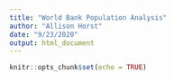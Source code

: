 ```yaml
---
title: "World Bank Population Analysis"
author: "Allison Horst"
date: "9/23/2020"
output: html_document
---
```


```r
knitr::opts_chunk$set(echo = TRUE)
```

